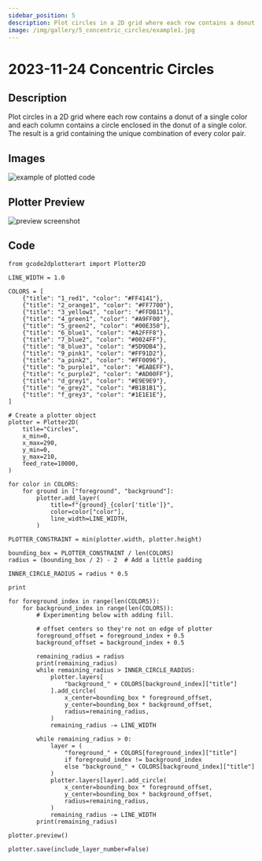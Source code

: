 ```yaml
---
sidebar_position: 5
description: Plot circles in a 2D grid where each row contains a donut of a single color and each column contains a circle enclosed in the donut of a single color. The result is a grid containing the unique combination of every color pair. 
image: /img/gallery/5_concentric_circles/example1.jpg
---
```


# 2023-11-24 Concentric Circles

## Description

Plot circles in a 2D grid where each row contains a donut of a single color and each column contains a circle enclosed in the donut of a single color. The result is a grid containing the unique combination of every color pair. 

## Images

![example of plotted code](/img/gallery/5_concentric_circles/example1.jpg)


## Plotter Preview

![preview screenshot](/img/gallery/5_concentric_circles/preview.png)


## Code

```
from gcode2dplotterart import Plotter2D

LINE_WIDTH = 1.0

COLORS = [
    {"title": "1_red1", "color": "#FF4141"},
    {"title": "2_orange1", "color": "#FF7700"},
    {"title": "3_yellow1", "color": "#FFDB11"},
    {"title": "4_green1", "color": "#A9FF00"},
    {"title": "5_green2", "color": "#00E350"},
    {"title": "6_blue1", "color": "#A2FFF8"},
    {"title": "7_blue2", "color": "#0024FF"},
    {"title": "8_blue3", "color": "#5D9DB4"},
    {"title": "9_pink1", "color": "#FF91D2"},
    {"title": "a_pink2", "color": "#FF0096"},
    {"title": "b_purple1", "color": "#EABEFF"},
    {"title": "c_purple2", "color": "#AD00FF"},
    {"title": "d_grey1", "color": "#E9E9E9"},
    {"title": "e_grey2", "color": "#B1B1B1"},
    {"title": "f_grey3", "color": "#1E1E1E"},
]

# Create a plotter object
plotter = Plotter2D(
    title="Circles",
    x_min=0,
    x_max=290,
    y_min=0,
    y_max=210,
    feed_rate=10000,
)

for color in COLORS:
    for ground in ["foreground", "background"]:
        plotter.add_layer(
            title=f"{ground}_{color['title']}",
            color=color["color"],
            line_width=LINE_WIDTH,
        )

PLOTTER_CONSTRAINT = min(plotter.width, plotter.height)

bounding_box = PLOTTER_CONSTRAINT / len(COLORS)
radius = (bounding_box / 2) - 2  # Add a little padding

INNER_CIRCLE_RADIUS = radius * 0.5

print

for foreground_index in range(len(COLORS)):
    for background_index in range(len(COLORS)):
        # Experimenting below with adding fill.

        # offset centers so they're not on edge of plotter
        foreground_offset = foreground_index + 0.5
        background_offset = background_index + 0.5

        remaining_radius = radius
        print(remaining_radius)
        while remaining_radius > INNER_CIRCLE_RADIUS:
            plotter.layers[
                "background_" + COLORS[background_index]["title"]
            ].add_circle(
                x_center=bounding_box * foreground_offset,
                y_center=bounding_box * background_offset,
                radius=remaining_radius,
            )
            remaining_radius -= LINE_WIDTH

        while remaining_radius > 0:
            layer = (
                "foreground_" + COLORS[foreground_index]["title"]
                if foreground_index != background_index
                else "background_" + COLORS[background_index]["title"]
            )
            plotter.layers[layer].add_circle(
                x_center=bounding_box * foreground_offset,
                y_center=bounding_box * background_offset,
                radius=remaining_radius,
            )
            remaining_radius -= LINE_WIDTH
        print(remaining_radius)

plotter.preview()

plotter.save(include_layer_number=False)
```